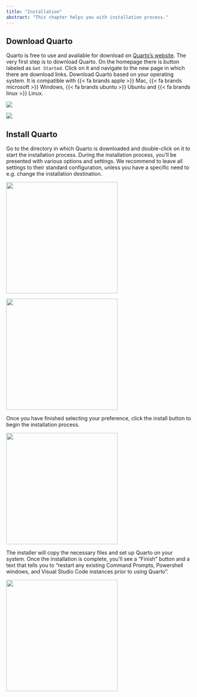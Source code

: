 ```yaml
---
title: "Installation"
abstract: "This chapter helps you with installation process."
---
```


## Download Quarto

Quarto is free to use and available for download on [Quarto's website](quarto.org). The very first step is to download Quarto. On the homepage there is button labeled as `Get Started`. Click on it and navigate to the new page in which there are download links. Download Quarto based on your operating system. It is compatible with {{< fa brands apple >}} Mac, {{< fa brands microsoft >}} Windows, {{< fa brands ubuntu >}} Ubuntu and {{< fa brands linux >}} Linux.

![](../images/Quarto_Installation_1.jpg)

![](../images/Quarto_Installation_2.1.jpg)

## Install Quarto

Go to the directory in which Quarto is downloaded and double-click on it to start the installation process. During the installation process, you’ll be presented with various options and settings. We recommend to leave all settings to their standard configuration, unless you have a specific need to e.g. change the installation destination.

![](../images/Quarto_Installation_3.jpg){width="300"}

![](../images/Quarto_Installation_4.jpg){width="300"}

Once you have finished selecting your preference, click the install button to begin the installation process.

![](../images/clipboard-3674821085.jpeg){width="300"}

The installer will copy the necessary files and set up Quarto on your system. Once the installation is complete, you’ll see a “Finish” button and a text that tells you to "restart any existing Command Prompts, Powershell windows, and Visual Studio Code instances prior to using Quarto".

![](../images/Quarto_Installation_6.jpg){width="300"}






